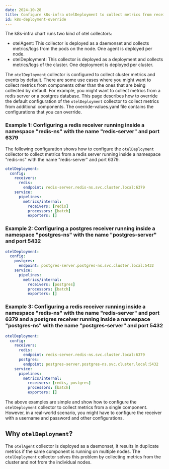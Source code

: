 ```yaml
---
date: 2024-10-28
title: Configure k8s-infra otelDeployment to collect metrics from receivers
id: k8s-deployment-override
---
```


The k8s-infra chart runs two kind of otel collectors:

- otelAgent: This collector is deployed as a daemonset and collects metrics/logs from the pods on the node. One agent is deployed per node.
- otelDeployment: This collector is deployed as a deployment and collects metrics/logs of the cluster. One deployment is deployed per cluster.

The `otelDeployment` collector is configured to collect cluster metrics and events by default. There are some use cases where you might want to collect metrics from components other than the ones that are being collected by default. For example, you might want to collect metrics from a redis server or a postgres database. This page describes how to override the default configuration of the `otelDeployment` collector to collect metrics from additional components. The override-values.yaml file contains the configurations that you can override.

### Example 1: Configuring a redis receiver running inside a namespace "redis-ns" with the name "redis-server" and port 6379

The following configuration shows how to configure the `otelDeployment` collector to collect metrics from a redis server running inside a namespace "redis-ns" with the name "redis-server" and port 6379.

```yaml
otelDeployment:
  config:
    receivers:
      redis:
        endpoint: redis-server.redis-ns.svc.cluster.local:6379
    service:
      pipelines:
        metrics/internal:
          receivers: [redis]
          processors: [batch]
          exporters: []
```

### Example 2: Configuring a postgres receiver running inside a namespace "postgres-ns" with the name "postgres-server" and port 5432

```yaml
otelDeployment:
  config:
    postgres:
      endpoint: postgres-server.postgres-ns.svc.cluster.local:5432
    service:
      pipelines:
        metrics/internal:
          receivers: [postgres]
          processors: [batch]
          exporters: []
```

### Example 3: Configuring a redis receiver running inside a namespace "redis-ns" with the name "redis-server" and port 6379 and a postgres receiver running inside a namespace "postgres-ns" with the name "postgres-server" and port 5432

```yaml
otelDeployment:
  config:
    receivers:
      redis:
        endpoint: redis-server.redis-ns.svc.cluster.local:6379
      postgres:
        endpoint: postgres-server.postgres-ns.svc.cluster.local:5432
    service:
      pipelines:
        metrics/internal:
          receivers: [redis, postgres]
          processors: [batch]
          exporters: []
```

The above examples are simple and show how to configure the `otelDeployment` collector to collect metrics from a single component. However, in a real-world scenario, you might have to configure the receiver with a username and password and other configurations.

## Why `otelDeployment`?

The `otelAgent` collector is deployed as a daemonset, it results in duplicate metrics if the same component is running on multiple nodes. The `otelDeployment` collector solves this problem by collecting metrics from the cluster and not from the individual nodes.
